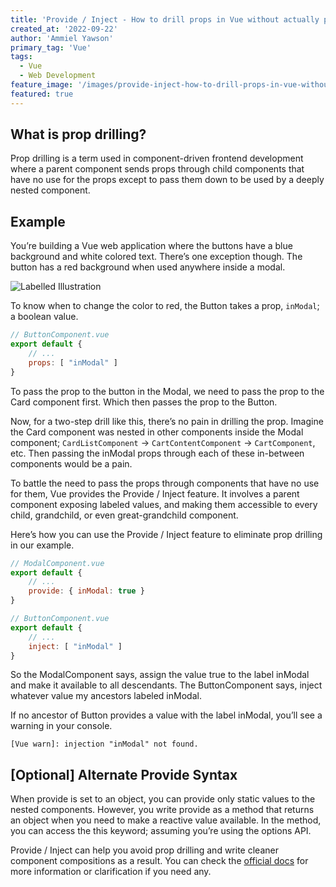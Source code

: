 ```yaml
---
title: 'Provide / Inject - How to drill props in Vue without actually prop drilling'
created_at: '2022-09-22'
author: 'Ammiel Yawson'
primary_tag: 'Vue'
tags:
  - Vue
  - Web Development
feature_image: '/images/provide-inject-how-to-drill-props-in-vue-without-actually-prop-drilling/featured.webp'
featured: true
---
```


## What is prop drilling?

Prop drilling is a term used in component-driven frontend development where a parent component sends props through child components that have no use for the props except to pass them down to be used by a deeply nested component.

## Example

You’re building a Vue web application where the buttons have a blue background and white colored text. There’s one exception though. The button has a red background when used anywhere inside a modal.

![Labelled Illustration](/images/provide-inject-how-to-drill-props-in-vue-without-actually-prop-drilling/labelled-illustration.png)

To know when to change the color to red, the Button takes a prop, `inModal`; a boolean value.

```js
// ButtonComponent.vue
export default {
	// ...
	props: [ "inModal" ]
}

```

To pass the prop to the button in the Modal, we need to pass the prop to the Card component first. Which then passes the prop to the Button.

Now, for a two-step drill like this, there’s no pain in drilling the prop. Imagine the Card component was nested in other components inside the Modal component; `CardListComponent`  → `CartContentComponent` → `CartComponent`, etc. Then passing the inModal props through each of these in-between components would be a pain.

To battle the need to pass the props through components that have no use for them, Vue provides the Provide / Inject feature. It involves a parent component exposing labeled values, and making them accessible to every child, grandchild, or even great-grandchild component.

Here’s how you can use the Provide / Inject feature to eliminate prop drilling in our example.

```js
// ModalComponent.vue
export default {
	// ...
	provide: { inModal: true }
}
```

```js
// ButtonComponent.vue
export default {
	// ...
	inject: [ "inModal" ]
}
```

So the ModalComponent says, assign the value true to the label inModal and make it available to all descendants. The ButtonComponent says, inject whatever value my ancestors labeled inModal.

If no ancestor of Button provides a value with the label inModal, you’ll see a warning in your console.

```text
[Vue warn]: injection "inModal" not found.
```

## [Optional] Alternate Provide Syntax
When provide is set to an object, you can provide only static values to the nested components. However, you write provide as a method that returns an object when you need to make a reactive value available. In the method, you can access the this keyword; assuming you’re using the options API.

Provide / Inject can help you avoid prop drilling and write cleaner component compositions as a result. You can check the [official docs](https://vuejs.org/guide/components/provide-inject.html#prop-drilling) for more information or clarification if you need any.